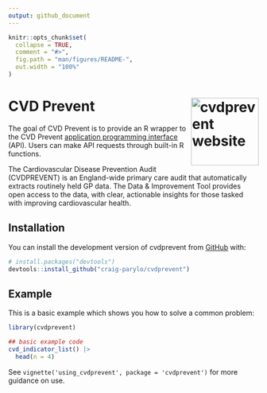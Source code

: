 ```yaml
---
output: github_document
---
```


<!-- README.md is generated from README.Rmd. Please edit that file -->

```r
knitr::opts_chunk$set(
  collapse = TRUE,
  comment = "#>",
  fig.path = "man/figures/README-",
  out.width = "100%"
)
```

# CVD Prevent <a href="https://craig-parylo.github.io/cvdprevent/"><img src="man/figures/logo.png" align="right" height="136" alt="cvdprevent website" /></a>

<!-- badges: start -->

<!-- badges: end -->

The goal of CVD Prevent is to provide an R wrapper to the CVD Prevent [application programming interface](https://www.cvdprevent.nhs.uk/home) (API). Users can make API requests through built-in R functions.

The Cardiovascular Disease Prevention Audit (CVDPREVENT) is an England-wide primary care audit that automatically extracts routinely held GP data. The Data & Improvement Tool provides open access to the data, with clear, actionable insights for those tasked with improving cardiovascular health.

## Installation

You can install the development version of cvdprevent from [GitHub](https://github.com/) with:

``` r
# install.packages("devtools")
devtools::install_github("craig-parylo/cvdprevent")
```

## Example

This is a basic example which shows you how to solve a common problem:

```r
library(cvdprevent)

## basic example code
cvd_indicator_list() |> 
  head(n = 4)
```
See `vignette('using_cvdprevent', package = 'cvdprevent')` for more guidance on use.
